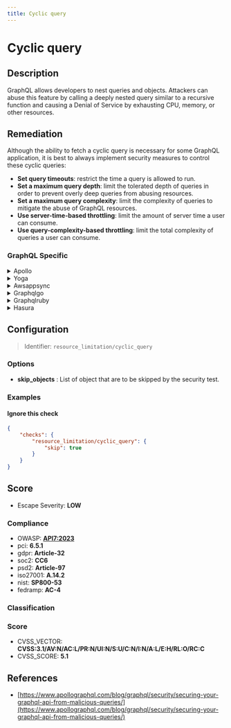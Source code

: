 ```yaml
---
title: Cyclic query
---
```


# Cyclic query

## Description

GraphQL allows developers to nest queries and objects. Attackers can abuse this feature by calling a deeply nested query similar to a recursive function and causing a Denial of Service by exhausting CPU, memory, or other resources.


## Remediation

Although the ability to fetch a cyclic query is necessary for some GraphQL application, it is best to always implement security measures to control these cyclic queries:
  - **Set query timeouts**: restrict the time a query is allowed to run.
  - **Set a maximum query depth**: limit the tolerated depth of queries in order to prevent overly deep queries from abusing resources.
  - **Set a maximum query complexity**: limit the complexity of queries to mitigate the abuse of GraphQL resources.
  - **Use server-time-based throttling**: limit the amount of server time a user can consume.
  - **Use query-complexity-based throttling**: limit the total complexity of queries a user can consume.



### GraphQL Specific

<details>
    <summary>Apollo</summary>

To mitigate potential risks associated with the Apollo framework engine, ensure that all data inputs are properly sanitized and validated. Utilize built-in security features and follow best practices for authentication and authorization. Regularly update the Apollo libraries to their latest versions to benefit from security patches and improvements. Additionally, consider implementing security tools and services that can provide extra layers of protection for your application.

</details>

<details>
    <summary>Yoga</summary>

To address vulnerabilities within the Yoga framework engine, it is recommended to regularly update the framework to the latest version, as updates often include security patches for known issues. Additionally, ensure that all data inputs are properly sanitized to prevent injection attacks, and implement strong access controls to restrict unauthorized access to sensitive components. Regular security audits and code reviews can also help identify and remediate potential security weaknesses in the application.

</details>

<details>
    <summary>Awsappsync</summary>

To ensure the security and performance of your AWS AppSync GraphQL APIs, it is recommended to use parameterized queries to prevent injection attacks and to optimize query execution. Avoid using inline arguments within the queries. Instead, define variables outside of your query and pass them as separate parameters. This approach allows AWS AppSync to prepare the execution plan once and execute it multiple times with different variables, reducing the risk of injection attacks and improving performance.

</details>

<details>
    <summary>Graphqlgo</summary>

To mitigate potential security risks in a GraphQL Go framework engine, it is recommended to use parameterized queries to prevent injection attacks. Additionally, implement proper validation and sanitization of user inputs, enforce strict type checking, and use query depth limiting to avoid denial-of-service attacks caused by overly complex queries. Regularly update dependencies to incorporate security patches.

</details>

<details>
    <summary>Graphqlruby</summary>

In the GraphQL Ruby framework, ensure that all queries are properly sanitized and parameterized to prevent injection attacks. Use the built-in mechanisms for argument handling and avoid interpolating variables directly into query strings. Always validate and sanitize input from users, and consider using the graphql-ruby's authorization features to control access to sensitive data. Regularly update the framework and dependencies to incorporate security fixes.

</details>

<details>
    <summary>Hasura</summary>

To mitigate the risk of SQL injection and ensure the security of your Hasura GraphQL engine, it is crucial to avoid using raw SQL queries with user-provided input. Instead, utilize Hasura's built-in parameterized queries feature. This allows you to define variables in your GraphQL queries, which Hasura will safely interpolate, preventing malicious actors from injecting arbitrary SQL code. Always validate and sanitize user inputs on the server side, even when using GraphQL variables, to further enhance the security of your application.

</details>

## Configuration

> Identifier: `resource_limitation/cyclic_query`

### Options

- **skip_objects** : List of object that are to be skipped by the security test.




### Examples



#### Ignore this check

```json
{
    "checks": {
        "resource_limitation/cyclic_query": {
            "skip": true
        }
    }
}
```




## Score

- Escape Severity: **<span className="low-severity">LOW</span>**

### Compliance

- OWASP: **[API7:2023](https://github.com/OWASP/API-Security/blob/master/editions/2023/en/0xa7-server-side-request-forgery.md)**
- pci: **6.5.1**
- gdpr: **Article-32**
- soc2: **CC6**
- psd2: **Article-97**
- iso27001: **A.14.2**
- nist: **SP800-53**
- fedramp: **AC-4**

### Classification






### Score

- CVSS_VECTOR: **CVSS:3.1/AV:N/AC:L/PR:N/UI:N/S:U/C:N/I:N/A:L/E:H/RL:O/RC:C**
- CVSS_SCORE: **5.1**

## References

- [https://www.apollographql.com/blog/graphql/security/securing-your-graphql-api-from-malicious-queries/](https://www.apollographql.com/blog/graphql/security/securing-your-graphql-api-from-malicious-queries/)
  